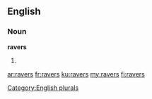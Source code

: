 ==English==

===Noun===
'''ravers'''

# {{plural of|[[raver]]}}

[[Category:English plurals]]

[[ar:ravers]]
[[fr:ravers]]
[[ku:ravers]]
[[my:ravers]]
[[fi:ravers]]
